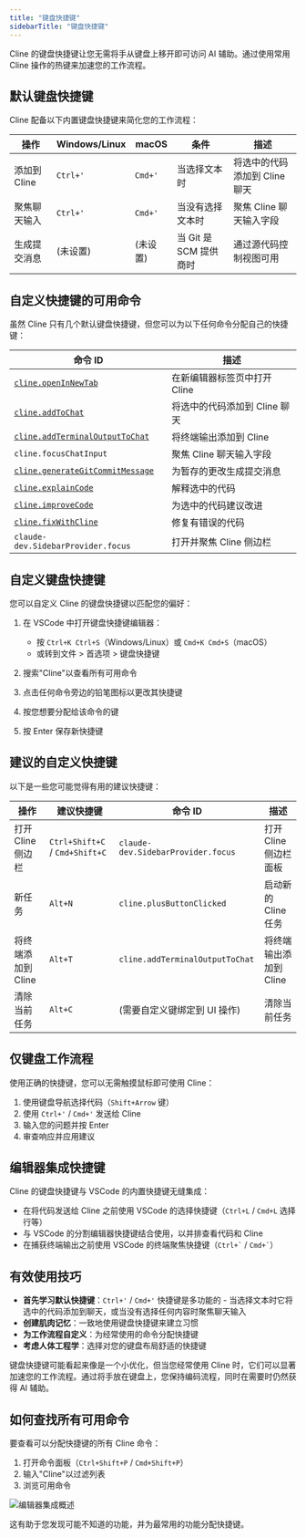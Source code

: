 ```yaml
---
title: "键盘快捷键"
sidebarTitle: "键盘快捷键"
---
```


Cline 的键盘快捷键让您无需将手从键盘上移开即可访问 AI 辅助。通过使用常用 Cline 操作的热键来加速您的工作流程。

## 默认键盘快捷键

Cline 配备以下内置键盘快捷键来简化您的工作流程：

| 操作                    | Windows/Linux | macOS   | 条件                        | 描述                               |
| ----------------------- | ------------- | ------- | ---------------------------- | ----------------------------------------- |
| 添加到 Cline            | `Ctrl+'`      | `Cmd+'` | 当选择文本时        | 将选中的代码添加到 Cline 聊天          |
| 聚焦聊天输入        | `Ctrl+'`      | `Cmd+'` | 当没有选择文本时     | 聚焦 Cline 聊天输入字段        |
| 生成提交消息 | (未设置)       | (未设置) | 当 Git 是 SCM 提供商时 | 通过源代码控制视图可用 |

## 自定义快捷键的可用命令

虽然 Cline 只有几个默认键盘快捷键，但您可以为以下任何命令分配自己的快捷键：

| 命令 ID                                                                               | 描述                                   |
| ---------------------------------------------------------------------------------------- | --------------------------------------------- |
| [`cline.openInNewTab`](/features/commands-and-shortcuts/overview)                        | 在新编辑器标签页中打开 Cline               |
| [`cline.addToChat`](/features/commands-and-shortcuts/code-commands)                      | 将选中的代码添加到 Cline 聊天              |
| [`cline.addTerminalOutputToChat`](/features/commands-and-shortcuts/terminal-integration) | 将终端输出添加到 Cline                 |
| `cline.focusChatInput`                                                                   | 聚焦 Cline 聊天输入字段            |
| [`cline.generateGitCommitMessage`](/features/commands-and-shortcuts/git-integration)     | 为暂存的更改生成提交消息 |
| [`cline.explainCode`](/features/commands-and-shortcuts/code-commands)                    | 解释选中的代码                        |
| [`cline.improveCode`](/features/commands-and-shortcuts/code-commands)                    | 为选中的代码建议改进       |
| [`cline.fixWithCline`](/features/commands-and-shortcuts/code-commands)                   | 修复有错误的代码                        |
| `claude-dev.SidebarProvider.focus`                                                       | 打开并聚焦 Cline 侧边栏           |

## 自定义键盘快捷键

您可以自定义 Cline 的键盘快捷键以匹配您的偏好：

1. 在 VSCode 中打开键盘快捷键编辑器：

    - 按 `Ctrl+K Ctrl+S`（Windows/Linux）或 `Cmd+K Cmd+S`（macOS）
    - 或转到文件 > 首选项 > 键盘快捷键

2. 搜索"Cline"以查看所有可用命令

3. 点击任何命令旁边的铅笔图标以更改其快捷键

4. 按您想要分配给该命令的键

5. 按 Enter 保存新快捷键

## 建议的自定义快捷键

以下是一些您可能觉得有用的建议快捷键：

| 操作                | 建议快捷键             | 命令 ID                                | 描述                   |
| --------------------- | ------------------------------ | ----------------------------------------- | ----------------------------- |
| 打开 Cline 侧边栏    | `Ctrl+Shift+C` / `Cmd+Shift+C` | `claude-dev.SidebarProvider.focus`        | 打开 Cline 侧边栏面板 |
| 新任务              | `Alt+N`                        | `cline.plusButtonClicked`                 | 启动新的 Cline 任务       |
| 将终端添加到 Cline | `Alt+T`                        | `cline.addTerminalOutputToChat`           | 将终端输出添加到 Cline |
| 清除当前任务    | `Alt+C`                        | (需要自定义键绑定到 UI 操作) | 清除当前任务       |

## 仅键盘工作流程

使用正确的快捷键，您可以无需触摸鼠标即可使用 Cline：

1. 使用键盘导航选择代码（`Shift+Arrow` 键）
2. 使用 `Ctrl+'` / `Cmd+'` 发送给 Cline
3. 输入您的问题并按 Enter
4. 审查响应并应用建议

## 编辑器集成快捷键

Cline 的键盘快捷键与 VSCode 的内置快捷键无缝集成：

-   在将代码发送给 Cline 之前使用 VSCode 的选择快捷键（`Ctrl+L` / `Cmd+L` 选择行等）
-   与 VSCode 的分割编辑器快捷键结合使用，以并排查看代码和 Cline
-   在捕获终端输出之前使用 VSCode 的终端聚焦快捷键（`` Ctrl+` `` / `` Cmd+` ``）

## 有效使用技巧

-   **首先学习默认快捷键**：`Ctrl+'` / `Cmd+'` 快捷键是多功能的 - 当选择文本时它将选中的代码添加到聊天，或当没有选择任何内容时聚焦聊天输入
-   **创建肌肉记忆**：一致地使用键盘快捷键来建立习惯
-   **为工作流程自定义**：为经常使用的命令分配快捷键
-   **考虑人体工程学**：选择对您的键盘布局舒适的快捷键

键盘快捷键可能看起来像是一个小优化，但当您经常使用 Cline 时，它们可以显著加速您的工作流程。通过将手放在键盘上，您保持编码流程，同时在需要时仍然获得 AI 辅助。

## 如何查找所有可用命令

要查看可以分配快捷键的所有 Cline 命令：

1. 打开命令面板（`Ctrl+Shift+P` / `Cmd+Shift+P`）
2. 输入"Cline"以过滤列表
3. 浏览可用命令

<Frame>
	<img
		src="https://storage.googleapis.com/cline_public_images/docs/assets/editor-integration.png"
		alt="编辑器集成概述"
	/>
</Frame>

这有助于您发现可能不知道的功能，并为最常用的功能分配快捷键。
